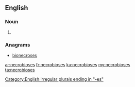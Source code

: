 ==English==

===Noun===
{{head|en|plural}}

# {{plural of|necrobiosis|lang=en}}

===Anagrams===
* [[bionecroses#English|bionecroses]]

[[Category:English irregular plurals ending in "-es"]]

[[ar:necrobioses]]
[[fr:necrobioses]]
[[ku:necrobioses]]
[[my:necrobioses]]
[[ta:necrobioses]]